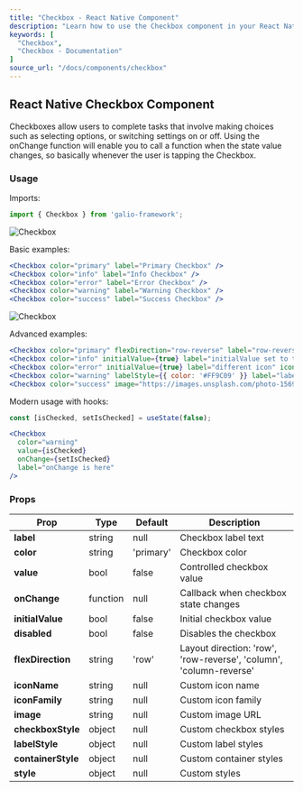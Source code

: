 ```yaml
---
title: "Checkbox - React Native Component"
description: "Learn how to use the Checkbox component in your React Native applications with Galio Framework."
keywords: [
  "Checkbox",
  "Checkbox - Documentation"
]
source_url: "/docs/components/checkbox"
---
```


## React Native Checkbox Component

Checkboxes allow users to complete tasks that involve making choices such as selecting options, or switching settings on or off. Using the onChange function will enable you to call a function when the state value changes, so basically whenever the user is tapping the Checkbox.

### Usage

Imports:

```jsx
import { Checkbox } from 'galio-framework';
```

![Checkbox](/img/docs/checkbox/checkbox_simple.png)

Basic examples:

```jsx
<Checkbox color="primary" label="Primary Checkbox" />
<Checkbox color="info" label="Info Checkbox" />
<Checkbox color="error" label="Error Checkbox" />
<Checkbox color="warning" label="Warning Checkbox" />
<Checkbox color="success" label="Success Checkbox" />
```

![Checkbox](/img/docs/checkbox/checkbox_advanced.png)

Advanced examples:

```jsx
<Checkbox color="primary" flexDirection="row-reverse" label="row-reverse checkbox" />
<Checkbox color="info" initialValue={true} label="initialValue set to true" />
<Checkbox color="error" initialValue={true} label="different icon" iconFamily="font-awesome" iconName="plane" />
<Checkbox color="warning" labelStyle={{ color: '#FF9C09' }} label="labelStyle used here" />
<Checkbox color="success" image="https://images.unsplash.com/photo-1569780655478-ecffea4c165c?ixlib=rb-1.2.1" flexDirection="column-reverse"/>
```

Modern usage with hooks:

```jsx
const [isChecked, setIsChecked] = useState(false);

<Checkbox 
  color="warning" 
  value={isChecked}
  onChange={setIsChecked} 
  label="onChange is here" 
/>
```

### Props

| Prop              | Type    | Default       | Description                                                                                           |
| ----------------- | ------- | ------------- | ----------------------------------------------------------------------------------------------------- |
| **label**         | string  | null          | Checkbox label text                                                                                   |
| **color**         | string  | 'primary'     | Checkbox color                                                                                        |
| **value**         | bool    | false         | Controlled checkbox value                                                                             |
| **onChange**      | function| null          | Callback when checkbox state changes                                                                  |
| **initialValue**  | bool    | false         | Initial checkbox value                                                                                |
| **disabled**      | bool    | false         | Disables the checkbox                                                                                 |
| **flexDirection** | string  | 'row'         | Layout direction: 'row', 'row-reverse', 'column', 'column-reverse'                                    |
| **iconName**      | string  | null          | Custom icon name                                                                                      |
| **iconFamily**    | string  | null          | Custom icon family                                                                                    |
| **image**         | string  | null          | Custom image URL                                                                                      |
| **checkboxStyle** | object  | null          | Custom checkbox styles                                                                                |
| **labelStyle**    | object  | null          | Custom label styles                                                                                   |
| **containerStyle**| object  | null          | Custom container styles                                                                               |
| **style**         | object  | null          | Custom styles                                                                                         |

